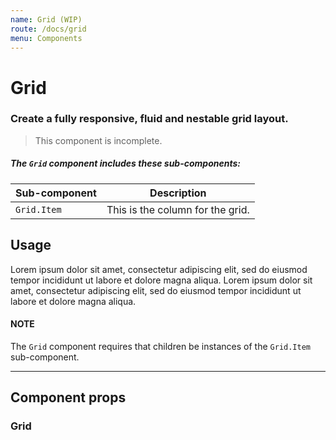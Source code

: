 ```yaml
---
name: Grid (WIP)
route: /docs/grid
menu: Components
---
```



# Grid
### Create a fully responsive, fluid and nestable grid layout.

> This component is incomplete.

##### The `Grid` component includes these sub-components:
| Sub-component | Description |
|-|-|
| `Grid.Item` | This is the column for the grid. |

## Usage
<Playground>
  <Grid>
    <Grid.Item>
      <Card body>Lorem ipsum dolor sit amet, consectetur adipiscing elit, sed do eiusmod tempor incididunt ut labore et dolore magna aliqua.</Card>
    </Grid.Item>
    <Grid.Item>
      <Card body>Lorem ipsum dolor sit amet, consectetur adipiscing elit, sed do eiusmod tempor incididunt ut labore et dolore magna aliqua.</Card>
    </Grid.Item>
  </Grid>
</Playground>

#### NOTE
The `Grid` component requires that children be instances of the `Grid.Item` sub-component.

---

## Component props
### Grid
<PropsTable of={Grid} />
